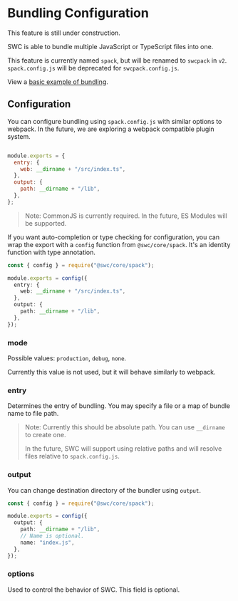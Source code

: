 
# Bundling Configuration

<Callout emoji="🚧">
  This feature is still under construction.
</Callout>

SWC is able to bundle multiple JavaScript or TypeScript files into one.

This feature is currently named `spack`, but will be renamed to `swcpack` in `v2`. `spack.config.js` will be deprecated for `swcpack.config.js`.

View a [basic example of bundling](https://github.com/swc-project/cli/tree/master/examples/spack-basic).

## Configuration

You can configure bundling using `spack.config.js` with similar options to webpack. In the future, we are exploring a webpack compatible plugin system.

```js filename="spack.config.js" copy

module.exports = {
  entry: {
    web: __dirname + "/src/index.ts",
  },
  output: {
    path: __dirname + "/lib",
  },
};
```

> Note: CommonJS is currently required. In the future, ES Modules will be supported.

If you want auto-completion or type checking for configuration, you can wrap the export with a `config` function from `@swc/core/spack`. It's an identity function with type annotation.

```ts filename="spack.config.js" copy
const { config } = require("@swc/core/spack");

module.exports = config({
  entry: {
    web: __dirname + "/src/index.ts",
  },
  output: {
    path: __dirname + "/lib",
  },
});
```

### mode

Possible values: `production`, `debug`, `none`.

Currently this value is not used, but it will behave similarly to webpack.

### entry

Determines the entry of bundling. You may specify a file or a map of bundle name to file path.

> Note: Currently this should be absolute path. You can use `__dirname` to create one.
>
> In the future, SWC will support using relative paths and will resolve files relative to `spack.config.js`.

### output

You can change destination directory of the bundler using `output`.

```ts filename="spack.config.js" copy
const { config } = require("@swc/core/spack");

module.exports = config({
  output: {
    path: __dirname + "/lib",
    // Name is optional.
    name: "index.js",
  },
});
```

### options

Used to control the behavior of SWC. This field is optional.
